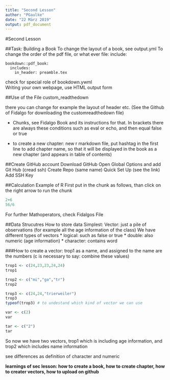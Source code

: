 ```yaml
---
title: "Second Lesson"
author: "PGaulke"
date: "22 März 2019"
output: pdf_document
---
```

#Second Lesson

##Task: Building a Book
To change the layout of a book, see output.yml
To change the order of the pdf file, or what ever file: include:

```
bookdown::pdf_book:
  includes:
    in_header: preamble.tex
```

check for special role of bookdown.ywml  
Writing your own webpage, use HTML output form


##Use of the File custom_readthedown

there you can change for example the layout of header etc. (See the Github of Fidalgo for downloading the customreadthedown file)


* Chunks, see Fidalgo Book and its instructions for that.
In brackets there are always these conditions such as eval or echo, and then equal false or true


* to create a new chapter: new r markdown file, put hashtag in the first line to add chapter name, so that it will be displayed in the book as a new chapter (and appears in table of contents)


##Create GitHub account
Download GitHub
Open Global Options and add Git Hub (cread ssh)
Create Repo (same name)
Quick Set Up (see the link)
Add SSH Key



##Calculation Example of R
First put in the chunk as follows, than click on the right arrow to run the chunk
```r
2+6
56/6
```
For further Mathoperators, check Fidalgos File


##Data Strucutres
How to store data
Simplest: Vector: just a pile of observations
(for example all the age information of the class)
We have different types of vectors 
* logical: such as false or true
* double: also numeric (age information)
* character: contains word

###How to create a vector:
trop1 as a name, and assigned to the name are the numbers (c is necessary to say: combine these values)
```r
trop1 <- c(24,23,23,24,24)
trop1

trop2 <- c("mi","ga","tr")
trop2

trop3 <- c(24,24,"trierweiler")
trop3
typeof(trop3) # to undestand which kind of vector we can use

var <- c(2)
var

tar <- c("2")
tar


```
So now we have two vectors, trop1 which is including age information, and trop2 which includes name information

see differences as definition of character and numeric

**learnings of sec lesson: how to create a book, how to create chapter, how to creater vectors, how to upload on github**

